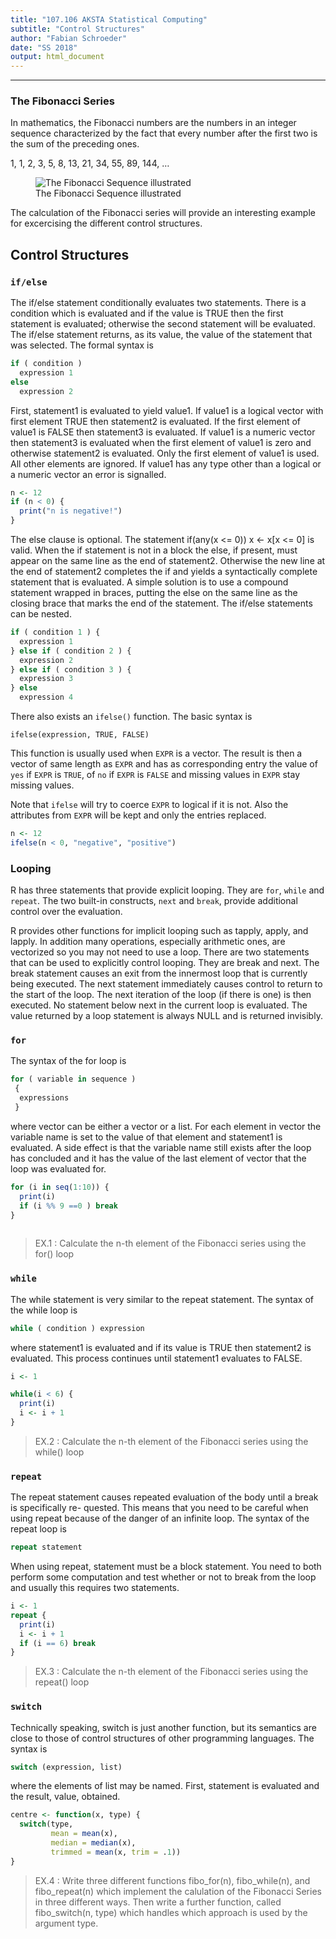 ```yaml
---
title: "107.106 AKSTA Statistical Computing"
subtitle: "Control Structures"
author: "Fabian Schroeder"
date: "SS 2018"
output: html_document
---
```


***

### The Fibonacci Series

In mathematics, the Fibonacci numbers are the numbers in an integer sequence characterized by the fact that every number after the first two is the sum of the preceding ones.

1, 1, 2, 3, 5, 8, 13, 21, 34, 55, 89, 144, ...

![The Fibonacci Sequence illustrated](/home/Fabian/Desktop/StatComp/fibo.png)

The calculation of the Fibonacci series will provide an interesting example for excercising the different control structures.

## Control Structures

### `if/else`

The if/else statement conditionally evaluates two statements. There is a condition which is
evaluated and if the value is TRUE then the first statement is evaluated; otherwise the second
statement will be evaluated. The if/else statement returns, as its value, the value of the
statement that was selected. The formal syntax is

```r
if ( condition )
  expression 1
else
  expression 2

```

First, statement1 is evaluated to yield value1. If value1 is a logical vector with first element TRUE then statement2 is evaluated. If the first element of value1 is FALSE then statement3 is evaluated. If value1 is a numeric vector then statement3 is evaluated when the first element of value1 is zero and otherwise statement2 is evaluated. Only the first element of value1 is used. All other elements are ignored. If value1 has any type other than a logical or a numeric vector an error is signalled. 

```r
n <- 12
if (n < 0) {
  print("n is negative!")
}

```

The else clause is optional. The statement if(any(x <= 0)) x <- x[x <= 0] is valid. When the if statement is not in a block the else, if present, must appear on the same line as the end of statement2. Otherwise the new line at the end of statement2 completes the if and yields a syntactically complete statement that is evaluated. A simple solution is to use a compound statement wrapped in braces, putting the else on the same line as the closing brace that marks the end of the statement. The if/else statements can be nested.

```r
if ( condition 1 ) {
  expression 1
} else if ( condition 2 ) {
  expression 2
} else if ( condition 3 ) {
  expression 3
} else
  expression 4

```

There also exists an `ifelse()` function. The basic syntax is
```
ifelse(expression, TRUE, FALSE)
```
This function is usually used when `EXPR` is a vector. The result is then a vector of same length as `EXPR` and has as corresponding entry the value of `yes` if `EXPR` is `TRUE`, of `no` if `EXPR` is `FALSE` and missing values in `EXPR` stay missing values.

Note that `ifelse` will try to coerce `EXPR` to logical if it is not. Also the attributes from `EXPR` will be kept and only the entries replaced.

```r
n <- 12
ifelse(n < 0, "negative", "positive")

```


### Looping

R has three statements that provide explicit looping. They are `for`, `while` and `repeat`. The
two built-in constructs, `next` and `break`, provide additional control over the evaluation. 

R provides other functions for implicit looping such as tapply, apply, and lapply. In addition
many operations, especially arithmetic ones, are vectorized so you may not need to use a loop.
There are two statements that can be used to explicitly control looping. They are break
and next. The break statement causes an exit from the innermost loop that is currently being
executed. The next statement immediately causes control to return to the start of the loop.
The next iteration of the loop (if there is one) is then executed. No statement below next in
the current loop is evaluated.
The value returned by a loop statement is always NULL and is returned invisibly.


### `for`

The syntax of the for loop is

``` r
for ( variable in sequence )
 {
  expressions
 }
```

where vector can be either a vector or a list. For each element in vector the variable name is
set to the value of that element and statement1 is evaluated. A side effect is that the variable
name still exists after the loop has concluded and it has the value of the last element of vector
that the loop was evaluated for.

```r
for (i in seq(1:10)) {
  print(i)
  if (i %% 9 ==0 ) break
}
  
```

> EX.1 : Calculate the n-th element of the Fibonacci series using the for() loop


### `while`

The while statement is very similar to the repeat statement. The syntax of the while loop is
```r
while ( condition ) expression
```

where statement1 is evaluated and if its value is TRUE then statement2 is evaluated. This process
continues until statement1 evaluates to FALSE.

```r
i <- 1

while(i < 6) {
  print(i)
  i <- i + 1
}

```

> EX.2 : Calculate the n-th element of the Fibonacci series using the while() loop


### `repeat`

The repeat statement causes repeated evaluation of the body until a break is specifically re-
quested. This means that you need to be careful when using repeat because of the danger of
an infinite loop. The syntax of the repeat loop is

```r
repeat statement
```

When using repeat, statement must be a block statement. You need to both perform some
computation and test whether or not to break from the loop and usually this requires two
statements.

```r
i <- 1
repeat {
  print(i)
  i <- i + 1
  if (i == 6) break
}

```

> EX.3 : Calculate the n-th element of the Fibonacci series using the repeat() loop

### `switch`

Technically speaking, switch is just another function, but its semantics are close to those of
control structures of other programming languages. The syntax is
```r
switch (expression, list)
```
where the elements of list may be named. First, statement is evaluated and the result, value,
obtained. 


```r

centre <- function(x, type) {
  switch(type,
         mean = mean(x),
         median = median(x),
         trimmed = mean(x, trim = .1))
}

```

> EX.4 : Write three different functions fibo_for(n), fibo_while(n), and fibo_repeat(n) which implement the calulation of the Fibonacci Series in three different ways. Then write a further function, called fibo_switch(n, type) which handles which approach is used by the argument type.






